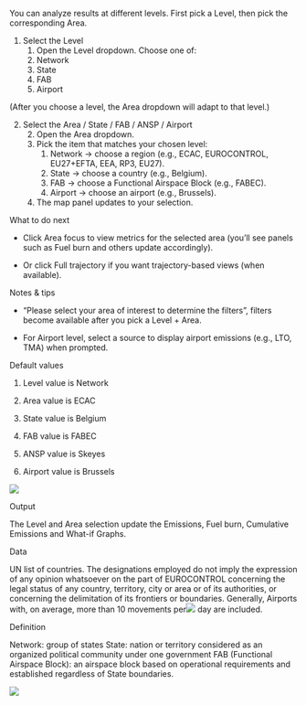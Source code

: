You can analyze results at different levels. First pick a Level, then pick the corresponding Area.

1)  Select the Level
    1)  Open the Level dropdown. Choose one of:
    2)  Network
    3)  State
    4)  FAB
    5)  Airport

(After you choose a level, the Area dropdown will adapt to that level.)

2)  Select the Area / State / FAB / ANSP / Airport
    2)  Open the Area dropdown.
    3)  Pick the item that matches your chosen level:
        1)  Network → choose a region (e.g., ECAC, EUROCONTROL, EU27+EFTA, EEA, RP3, EU27).
        2)  State → choose a country (e.g., Belgium).
        3)  FAB → choose a Functional Airspace Block (e.g., FABEC).
        4)  Airport → choose an airport (e.g., Brussels).
    4)  The map panel updates to your selection.

What to do next

-   Click Area focus to view metrics for the selected area (you’ll see panels such as Fuel burn and others update accordingly).

-   Or click Full trajectory if you want trajectory-based views (when available).

Notes & tips

-   “Please select your area of interest to determine the filters”, filters become available after you pick a Level + Area.

-   For Airport level, select a source to display airport emissions (e.g., LTO, TMA) when prompted.

Default values

1.  Level value is Network

2.  Area value is ECAC

3.  State value is Belgium

4.  FAB value is FABEC

5.  ANSP value is Skeyes

6.  Airport value is Brussels

![](images/clipboard-1061742285.png)

Output

The Level and Area selection update the Emissions, Fuel burn, Cumulative Emissions and What-if Graphs.

Data

UN list of countries. The designations employed do not imply the expression of any opinion whatsoever on the part of EUROCONTROL concerning the legal status of any country, territory, city or area or of its authorities, or concerning the delimitation of its frontiers or boundaries. Generally, Airports with, on average, more than 10 movements per![](images/clipboard-1061742285.png) day are included.

Definition

Network: group of states State: nation or territory considered as an organized political community under one government FAB (Functional Airspace Block): an airspace block based on operational requirements and established regardless of State boundaries.

![](/www/netzero_level_of_interest.png){fig-align="center"}
